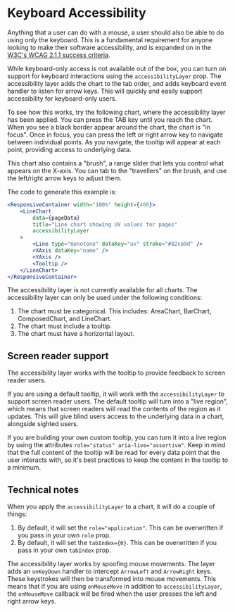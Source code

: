
# Keyboard Accessibility

Anything that a user can do with a mouse, a user should also be able to do using only the keyboard. This is a fundamental requirement for anyone looking to make their software accessibility, and is expanded on in the [W3C's WCAG 2.1.1 success criteria](https://www.w3.org/WAI/WCAG21/Understanding/keyboard.html).

While keyboard-only access is not available out of the box, you can turn on support for keyboard interactions using the `accessibilityLayer` prop. The accessibility layer adds the chart to the tab order, and adds keyboard event handler to listen for arrow keys. This will quickly and easily support accessibility for keyboard-only users.

To see how this works, try the following chart, where the accessibility layer has been applied. You can press the TAB key until you reach the chart. When you see a black border appear around the chart, the chart is "in focus". Once in focus, you can press the left or right arrow key to navigate between individual points. As you navigate, the tooltip will appear at each point, providing access to underlying data.

<ResponsiveContainer width="100%" height={400}>
    <LineChart
        data={pageData}
        title="Line chart showing UV values for pages"
        accessibilityLayer
    >
        <Line type="monotone" dataKey="uv" stroke="#82ca9d" />
        <XAxis dataKey="name" />
        <YAxis />
        <Tooltip />
        <Brush />
    </LineChart>
</ResponsiveContainer>

This chart also contains a "brush", a range slider that lets you control what appears on the X-axis. You can tab to the "travellers" on the brush, and use the left/right arrow keys to adjust them.

The code to generate this example is:
```jsx
<ResponsiveContainer width="100%" height={400}>
    <LineChart
        data={pageData}
        title="Line chart showing UV values for pages"
        accessibilityLayer
    >
        <Line type="monotone" dataKey="uv" stroke="#82ca9d" />
        <XAxis dataKey="name" />
        <YAxis />
        <Tooltip />
    </LineChart>
</ResponsiveContainer>
```

The accessibility layer is not currently available for all charts. The accessibility layer can only be used under the following conditions:
1. The chart must be categorical. This includes: AreaChart, BarChart, ComposedChart, and LineChart.
2. The chart must include a tooltip.
3. The chart must have a horizontal layout.

## Screen reader support
The accessibility layer works with the tooltip to provide feedback to screen reader users.

If you are using a default tooltip, it will work with the `accessibilityLayer` to support screen reader users. The default tooltip will turn into a "live region", which means that screen readers will read the contents of the region as it updates. This will give blind users access to the underlying data in a chart, alongside sighted users.

If you are building your own custom tooltip, you can turn it into a live region by using the attributes `role="status" aria-live="assertive"`. Keep in mind that the full content of the tooltip will be read for every data point that the user interacts with, so it's best practices to keep the content in the tooltip to a minimum.

## Technical notes

When you apply the `accessibilityLayer` to a chart, it will do a couple of things:
1. By default, it will set the `role="application"`. This can be overwritten if you pass in your own `role` prop.
2. By default, it will set the `tabIndex={0}`. This can be overwritten if you pass in your own `tabIndex` prop.

The accessibility layer works by spoofing mouse movements. 
The layer adds an `onKeyDown` handler to intercept `ArrowLeft` and `ArrowRight` keys. 
These keystrokes will then be transformed into mouse movements. 
This means that if you are using `onMouseMove` in addition to `accessibilityLayer`, the `onMouseMove` callback will be fired when the user presses the left and right arrow keys.